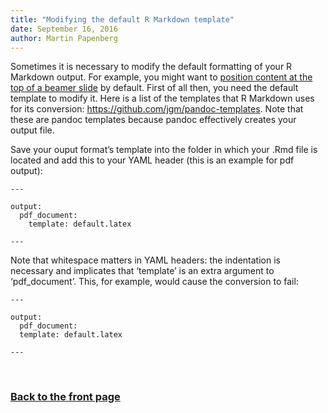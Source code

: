 ```yaml
---
title: "Modifying the default R Markdown template"
date: September 16, 2016
author: Martin Papenberg
---
```


Sometimes it is necessary to modify the default formatting of your R
Markdown output. For example, you might want to <a
href="03_positionbeamer.html" target="_blank">position content at the
top of a beamer slide</a> by default. First of all then, you need the
default template to modify it. Here is a list of the templates that R
Markdown uses for its conversion: <a
href="https://github.com/jgm/pandoc-templates" target="_blank">
https://github.com/jgm/pandoc-templates</a>. Note that these are pandoc
templates because pandoc effectively creates your output file.

Save your ouput format's template into the folder in which your .Rmd
file is located and add this to your YAML header (this is an example for
pdf output):

```
--- 

output: 
  pdf_document:
    template: default.latex
	
---
```


Note that whitespace matters in YAML headers: the indentation is
necessary and implicates that 'template' is an extra argument to
'pdf_document'. This, for example, would cause the conversion to fail:


```
--- 

output: 
  pdf_document:
  template: default.latex
	
---
```

&nbsp;

### <a href="index.html">Back to the front page</a>

&nbsp;

